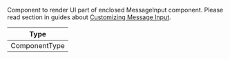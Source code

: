 Component to render UI part of enclosed MessageInput component.
Please read section in guides about [Customizing Message Input](../../../../ui-cookbook/custom-message-input.mdx).

| Type          |
| ------------- |
| ComponentType |
